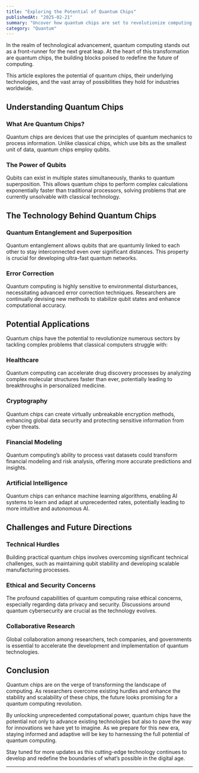 ```yaml
---
title: "Exploring the Potential of Quantum Chips"
publishedAt: "2025-02-21"
summary: "Uncover how quantum chips are set to revolutionize computing by exponentially increasing processing power and transforming industries."
category: "Quantum"
---
```


In the realm of technological advancement, quantum computing stands out as a front-runner for the next great leap. At the heart of this transformation are quantum chips, the building blocks poised to redefine the future of computing.

This article explores the potential of quantum chips, their underlying technologies, and the vast array of possibilities they hold for industries worldwide.

## Understanding Quantum Chips

### What Are Quantum Chips?

Quantum chips are devices that use the principles of quantum mechanics to process information. Unlike classical chips, which use bits as the smallest unit of data, quantum chips employ qubits.

### The Power of Qubits

Qubits can exist in multiple states simultaneously, thanks to quantum superposition. This allows quantum chips to perform complex calculations exponentially faster than traditional processors, solving problems that are currently unsolvable with classical technology.

## The Technology Behind Quantum Chips

### Quantum Entanglement and Superposition

Quantum entanglement allows qubits that are quantumly linked to each other to stay interconnected even over significant distances. This property is crucial for developing ultra-fast quantum networks.

### Error Correction

Quantum computing is highly sensitive to environmental disturbances, necessitating advanced error correction techniques. Researchers are continually devising new methods to stabilize qubit states and enhance computational accuracy.

## Potential Applications

Quantum chips have the potential to revolutionize numerous sectors by tackling complex problems that classical computers struggle with:

### Healthcare

Quantum computing can accelerate drug discovery processes by analyzing complex molecular structures faster than ever, potentially leading to breakthroughs in personalized medicine.

### Cryptography

Quantum chips can create virtually unbreakable encryption methods, enhancing global data security and protecting sensitive information from cyber threats.

### Financial Modeling

Quantum computing’s ability to process vast datasets could transform financial modeling and risk analysis, offering more accurate predictions and insights.

### Artificial Intelligence

Quantum chips can enhance machine learning algorithms, enabling AI systems to learn and adapt at unprecedented rates, potentially leading to more intuitive and autonomous AI.

## Challenges and Future Directions

### Technical Hurdles

Building practical quantum chips involves overcoming significant technical challenges, such as maintaining qubit stability and developing scalable manufacturing processes.

### Ethical and Security Concerns

The profound capabilities of quantum computing raise ethical concerns, especially regarding data privacy and security. Discussions around quantum cybersecurity are crucial as the technology evolves.

### Collaborative Research

Global collaboration among researchers, tech companies, and governments is essential to accelerate the development and implementation of quantum technologies.

## Conclusion

Quantum chips are on the verge of transforming the landscape of computing. As researchers overcome existing hurdles and enhance the stability and scalability of these chips, the future looks promising for a quantum computing revolution.

By unlocking unprecedented computational power, quantum chips have the potential not only to advance existing technologies but also to pave the way for innovations we have yet to imagine. As we prepare for this new era, staying informed and adaptive will be key to harnessing the full potential of quantum computing. 

Stay tuned for more updates as this cutting-edge technology continues to develop and redefine the boundaries of what’s possible in the digital age.

---